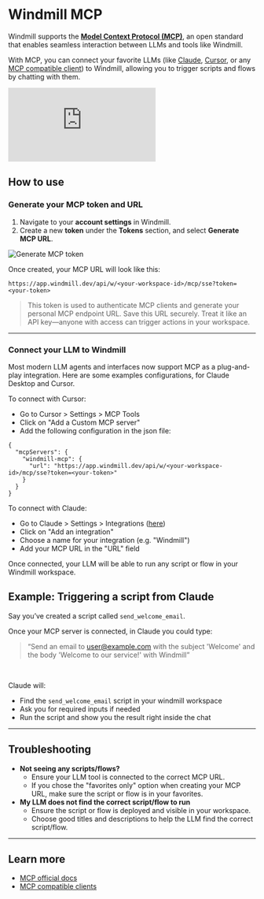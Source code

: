 # Windmill MCP

Windmill supports the [**Model Context Protocol (MCP)**](https://modelcontextprotocol.io/introduction), an open standard that enables seamless interaction between LLMs and tools like Windmill.

With MCP, you can connect your favorite LLMs (like [Claude](https://claude.ai/download), [Cursor](https://www.cursor.com), or any [MCP compatible client](https://modelcontextprotocol.io/clients)) to Windmill, allowing you to trigger scripts and flows by chatting with them.

<iframe
	style={{ aspectRatio: '16/9' }}
	src="https://www.youtube.com/embed/De77j1T3gRs"
	title="Windmill MCP"
	frameBorder="0"
	allow="accelerometer; autoplay; clipboard-write; encrypted-media; gyroscope; picture-in-picture; web-share"
	allowFullScreen
	className="border-2 rounded-lg object-cover w-full dark:border-gray-800"
></iframe>

## How to use

### Generate your MCP token and URL

1. Navigate to your **account settings** in Windmill.
2. Create a new **token** under the **Tokens** section, and select **Generate MCP URL**.

![Generate MCP token](./user_settings.png 'Generate MCP token')

Once created, your MCP URL will look like this:

```
https://app.windmill.dev/api/w/<your-workspace-id>/mcp/sse?token=<your-token>
```

> This token is used to authenticate MCP clients and generate your personal MCP endpoint URL. Save this URL securely. Treat it like an API key—anyone with access can trigger actions in your workspace.

---

### Connect your LLM to Windmill

Most modern LLM agents and interfaces now support MCP as a plug-and-play integration. Here are some examples configurations, for Claude Desktop and Cursor.

To connect with Cursor:

  - Go to Cursor > Settings > MCP Tools
  - Click on "Add a Custom MCP server"
  - Add the following configuration in the json file:

```
{
  "mcpServers": {
    "windmill-mcp": {
      "url": "https://app.windmill.dev/api/w/<your-workspace-id>/mcp/sse?token=<your-token>"
    }
  }
}
```

To connect with Claude:

- Go to Claude > Settings > Integrations ([here](https://claude.ai/settings/integrations))
- Click on "Add an integration"
- Choose a name for your integration (e.g. "Windmill")
- Add your MCP URL in the "URL" field

Once connected, your LLM will be able to run any script or flow in your Windmill workspace.

## Example: Triggering a script from Claude

Say you’ve created a script called `send_welcome_email`.

Once your MCP server is connected, in Claude you could type:

> “Send an email to user@example.com with the subject 'Welcome' and the body 'Welcome to our service!' with Windmill”
<br/>

Claude will:

- Find the `send_welcome_email` script in your windmill workspace
- Ask you for required inputs if needed
- Run the script and show you the result right inside the chat

---

## Troubleshooting

- **Not seeing any scripts/flows?**
  - Ensure your LLM tool is connected to the correct MCP URL.
  - If you chose the "favorites only" option when creating your MCP URL, make sure the script or flow is in your favorites.
- **My LLM does not find the correct script/flow to run**
  - Ensure the script or flow is deployed and visible in your workspace.
  - Choose good titles and descriptions to help the LLM find the correct script/flow.

---

## Learn more

- [MCP official docs](https://modelcontextprotocol.io/introduction)
- [MCP compatible clients](https://modelcontextprotocol.io/clients)